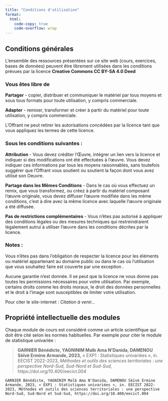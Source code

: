 ```yaml
---
title: "Conditions d'utilisation"
format:
  html:
    code-copy: true
    code-overflow: wrap
---
```


## Conditions générales

L'ensemble des ressources présentées sur ce site web (cours, exercices, bases de données) peuvent être librement utilisées dans les conditions prévues par la licence **Creative Commons CC BY-SA 4.0 Deed**

::: callout-important
### Vous êtes libre de

**Partager** - copier, distribuer et communiquer le matériel par tous moyens et sous tous formats pour toute utilisation, y compris commerciale.

**Adapter** - remixer, transformer et créer à partir du matériel pour toute utilisation, y compris commerciale.

L'Offrant ne peut retirer les autorisations concédées par la licence tant que vous appliquez les termes de cette licence.

### Sous les conditions suivantes :

**Attribution** - Vous devez créditer l'Œuvre, intégrer un lien vers la licence et indiquer si des modifications ont été effectuées à l'œuvre. Vous devez indiquer ces informations par tous les moyens raisonnables, sans toutefois suggérer que l'Offrant vous soutient ou soutient la façon dont vous avez utilisé son Oeuvre.

**Partage dans les Mêmes Conditions** - Dans le cas où vous effectuez un remix, que vous transformez, ou créez à partir du matériel composant l'œuvre originale, vous devez diffuser l'œuvre modifiée dans les même conditions, c'est à dire avec la même licence avec laquelle l'œuvre originale a été diffusée.

**Pas de restrictions complémentaires** - Vous n'êtes pas autorisé à appliquer des conditions légales ou des mesures techniques qui restreindraient légalement autrui à utiliser l'œuvre dans les conditions décrites par la licence.

### Notes :

Vous n'êtes pas dans l'obligation de respecter la licence pour les éléments ou matériel appartenant au domaine public ou dans le cas où l'utilisation que vous souhaitez faire est couverte par une exception .

Aucune garantie n'est donnée. Il se peut que la licence ne vous donne pas toutes les permissions nécessaires pour votre utilisation. Par exemple, certains droits comme les droits moraux, le droit des données personnelles et le droit à l'image sont susceptibles de limiter votre utilisation.
:::

Pour citer le site-internet : *Citation à venir...*

## Propriété intellectuelle des modules

Chaque module de cours est considéré comme un article scientifique qui doit être cité selon les normes habituelles. Par exemple pour citer le module de statistique univariée :

> **GARNIER Bénédicte, YAGNINIM Malb Ama N'Danida, DAMENOU Sèïvè Ermine Armande, 2023,** « EXP1 : Statistiques univariées », in. EECIST 2022-2023, *Méthodes et outils des sciences territoriales : une perspective Nord-Sud, Sud-Nord et Sud-Sud,* https://doi.org/10.400/eecict.004

```         
GARNIER Bénédicte, YAGNINIM Malb Ama N'Danida, DAMENOU Sèïvè Ermine Armande, 2023, « EXP1 : Statistiques univariées », in. EECIST 2022-2023, Méthodes et outils des sciences territoriales : une perspective Nord-Sud, Sud-Nord et Sud-Sud, https://doi.org/10.400/eecict.004
```
